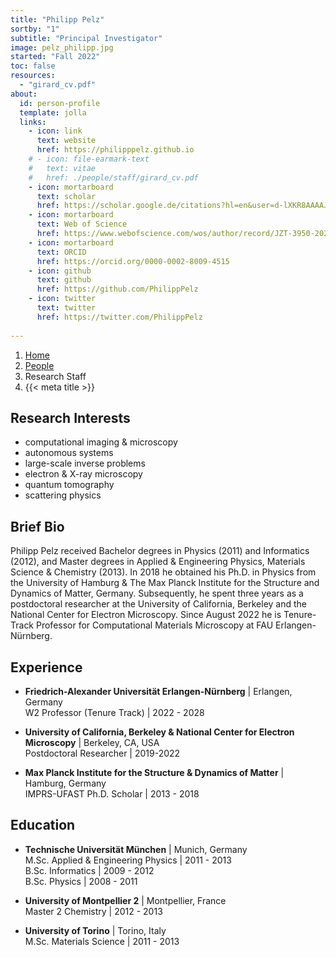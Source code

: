 ```yaml
---
title: "Philipp Pelz"
sortby: "1"
subtitle: "Principal Investigator"
image: pelz_philipp.jpg
started: "Fall 2022"
toc: false
resources: 
  - "girard_cv.pdf"
about:
  id: person-profile
  template: jolla
  links:
    - icon: link
      text: website
      href: https://philipppelz.github.io
    # - icon: file-earmark-text
    #   text: vitae
    #   href: ./people/staff/girard_cv.pdf
    - icon: mortarboard
      text: scholar
      href: https://scholar.google.de/citations?hl=en&user=d-lXKR8AAAAJ
    - icon: mortarboard
      text: Web of Science
      href: https://www.webofscience.com/wos/author/record/JZT-3950-2024
    - icon: mortarboard
      text: ORCID
      href: https://orcid.org/0000-0002-8009-4515     
    - icon: github
      text: github
      href: https://github.com/PhilippPelz
    - icon: twitter
      text: twitter
      href: https://twitter.com/PhilippPelz
     
---
```


```{=html}
<nav aria-label="breadcrumb">
  <ol class="breadcrumb">
    <li class="breadcrumb-item"><a href="../../index.html">Home</a></li>
    <li class="breadcrumb-item"><a href="../../people.html">People</a></li>
    <li class="breadcrumb-item active">Research Staff</li>
    <li class="breadcrumb-item active" aria-current="page">{{< meta title >}}</li>
  </ol>
</nav>
```

:::{#person-profile}
:::

## Research Interests
- computational imaging & microscopy
- autonomous systems
- large-scale inverse problems
- electron & X-ray microscopy
- quantum tomography
- scattering physics

## Brief Bio

Philipp Pelz received Bachelor degrees in Physics (2011) and Informatics (2012), and Master degrees in Applied & Engineering Physics, Materials Science & Chemistry (2013). In 2018 he obtained his Ph.D. in Physics from the University of Hamburg & The Max Planck Institute for the Structure and Dynamics of Matter, Germany. Subsequently, he spent three years as a postdoctoral researcher at the University of California, Berkeley and the National Center for Electron Microscopy. Since August 2022 he is Tenure-Track Professor for Computational Materials Microscopy at FAU Erlangen-Nürnberg.

## Experience

- **Friedrich-Alexander Universität Erlangen-Nürnberg** | Erlangen, Germany<br />
  W2 Professor (Tenure Track) | 2022 - 2028

- **University of California, Berkeley & National Center for Electron Microscopy** | Berkeley, CA, USA<br />
  Postdoctoral Researcher | 2019-2022<br />

- **Max Planck Institute for the Structure & Dynamics of Matter** | Hamburg, Germany<br />
  IMPRS-UFAST Ph.D. Scholar | 2013 - 2018



<!-- ## Journal Editing -->


## Education

- **Technische Universität München** | Munich, Germany<br />
  M.Sc. Applied & Engineering Physics | 2011 - 2013<br />
  B.Sc. Informatics | 2009 - 2012<br />
  B.Sc. Physics | 2008 - 2011<br />

- **University of Montpellier 2** | Montpellier, France<br />
  Master 2 Chemistry | 2012 - 2013<br />

- **University of Torino** | Torino, Italy<br />
M.Sc. Materials Science | 2011 - 2013<br />

